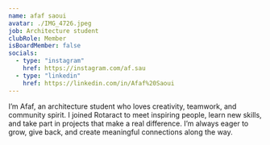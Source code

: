 ```yaml
---
name: afaf saoui
avatar: ./IMG_4726.jpeg
job: Architecture student
clubRole: Member
isBoardMember: false
socials:
  - type: "instagram"
    href: https://instagram.com/af.sau
  - type: "linkedin"
    href: https://linkedin.com/in/Afaf%20Saoui
---
```


I’m Afaf, an architecture student who loves creativity, teamwork, and community spirit. I joined Rotaract to meet inspiring people, learn new skills, and take part in projects that make a real difference. I’m always eager to grow, give back, and create meaningful connections along the way.

